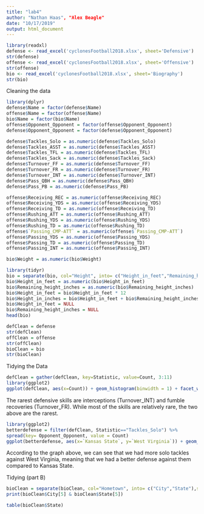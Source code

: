 ```yaml
---
title: "lab4"
author: "Nathan Haas", "Alex Beagle"
date: "10/17/2019"
output: html_document
---
```



```r
library(readxl)
defense <- read_excel('cyclonesFootball2018.xlsx', sheet='Defensive')
str(defense)
offense <- read_excel('cyclonesFootball2018.xlsx', sheet='Offensive')
str(offense)
bio <- read_excel('cyclonesFootball2018.xlsx', sheet='Biography')
str(bio)

```
Cleaning the data
```r
library(dplyr)
defense$Name = factor(defense$Name)
offense$Name = factor(offense$Name)
bio$Name = factor(bio$Name)
offense$Opponent_Opponent = factor(offense$Opponent_Opponent)
defense$Opponent_Opponent = factor(defense$Opponent_Opponent)

defense$Tackles_Solo = as.numeric(defense$Tackles_Solo)
defense$Tackles_ASST = as.numeric(defense$Tackles_ASST)
defense$Tackles_TFL = as.numeric(defense$Tackles_TFL)
defense$Tackles_Sack = as.numeric(defense$Tackles_Sack)
defense$Turnover_FF = as.numeric(defense$Turnover_FF)
defense$Turnover_FR = as.numeric(defense$Turnover_FR)
defense$Turnover_INT = as.numeric(defense$Turnover_INT)
defense$Pass_QBH = as.numeric(defense$Pass_QBH)
defense$Pass_PB = as.numeric(defense$Pass_PB)

offense$Receiving_REC = as.numeric(offense$Receiving_REC)
offense$Receiving_YDS = as.numeric(offense$Receiving_YDS)
offense$Receiving_TD = as.numeric(offense$Receiving_TD)
offense$Rushing_ATT = as.numeric(offense$Rushing_ATT)
offense$Rushing_YDS = as.numeric(offense$Rushing_YDS)
offense$Rushing_TD = as.numeric(offense$Rushing_TD)
offense$`Passing_CMP-ATT` = as.numeric(offense$`Passing_CMP-ATT`)
offense$Passing_YDS = as.numeric(offense$Passing_YDS)
offense$Passing_TD = as.numeric(offense$Passing_TD)
offense$Passing_INT = as.numeric(offense$Passing_INT)

bio$Weight = as.numeric(bio$Weight)

library(tidyr)
bio = separate(bio, col="Height", into= c("Height_in_feet","Remaining_height_inches"),sep="-")
bio$Height_in_feet = as.numeric(bio$Height_in_feet)
bio$Remaining_height_inches = as.numeric(bio$Remaining_height_inches)
bio$Height_in_feet = bio$Height_in_feet * 12
bio$Height_in_inches = bio$Height_in_feet + bio$Remaining_height_inches
bio$Height_in_feet = NULL
bio$Remaining_height_inches = NULL
head(bio)

defClean = defense
str(defClean)
offClean = offense
str(offClean)
bioClean = bio
str(bioClean)
```


Tidying the Data
```r

defClean = gather(defClean, key=Statistic, value=Count, 3:11)
library(ggplot2)
ggplot(defClean, aes(x=Count)) + geom_histogram(binwidth = 1) + facet_wrap(~Statistic) + labs(title="Count per defensive statistic", x="Number per player", y="Count")

```

The rarest defensive skills are interceptions (Turnover_INT) and fumble recoveries (Turnover_FR). While most of the skills are relatively rare, the two above are the rarest.


```r
library(ggplot2)
betterdefense = filter(defClean, Statistic=="Tackles_Solo") %>%
spread(key= Opponent_Opponent, value = Count)
ggplot(betterdefense, aes(x=`Kansas State`, y=`West Virginia`)) + geom_point() + labs(title = "Solo tackles against Kansas State and West Virginia", x="Solo Tackles against Kansas State", y="Solo Tackles against West Virginia")

```

According to the graph above, we can see that we had more solo tackles against West Virginia, meaning that we had a better defense against them compared to Kansas State.

Tidying (part B)

```r
bioClean = separate(bioClean, col="Hometown", into= c("City","State"),sep=",")
print(bioClean$City[5] & bioClean$State[5])

table(bioClean$State)

```

